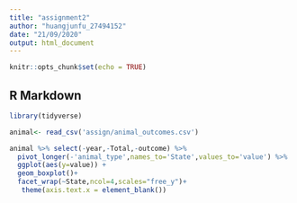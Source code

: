 ---
title: "assignment2"
author: "huangjunfu_27494152"
date: "21/09/2020"
output: html_document
---

```{r setup, include=FALSE}
knitr::opts_chunk$set(echo = TRUE)
```

## R Markdown

```{r}
library(tidyverse)
```

```{r}
animal<- read_csv('assign/animal_outcomes.csv')
```
```{r}
animal %>% select(-year,-Total,-outcome) %>%
  pivot_longer(-'animal_type',names_to='State',values_to='value') %>%
  ggplot(aes(y=value)) +
  geom_boxplot()+
  facet_wrap(~State,ncol=4,scales="free_y")+
   theme(axis.text.x = element_blank())
```

